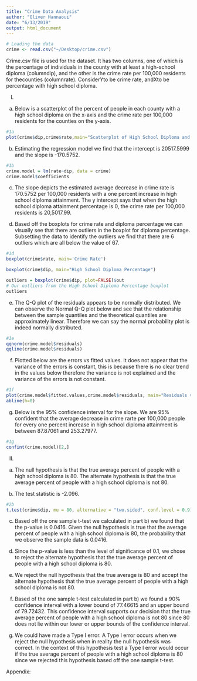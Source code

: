 ```yaml
---
title: "Crime Data Analysis"
author: "Oliver Hannaoui"
date: "6/13/2019"
output: html_document
---
```


```r
# Loading the data
crime <- read.csv("~/Desktop/crime.csv")
```

Crime.csv file is used for the dataset. It has two columns, one of which is the percentage of individuals in the county with at least a high-school diploma (columndip), and the other is the crime rate per 100,000 residents for thecounties (columnrate).  ConsiderYto be crime rate, andXto be percentage with high school diploma.

I.
a)
Below is a scatterplot of the percent of people in each county with a high school diploma on the x-axis and the crime rate per 100,000 residents for the counties on the y-axis.
```r
#1a
plot(crime$dip,crime$rate,main="Scatterplot of High School Diploma and Crime Rate",xlab = "High School Diploma ",ylab="Crime Rate")
```

b)
Estimating the regression model we find that the intercept is 20517.5999 and the slope is -170.5752.
```r
#1b
crime.model = lm(rate~dip, data = crime)
crime.model$coefficients
```

c)
The slope depicts the estimated average decrease in crime rate is 170.5752 per 100,000 residents with a one percent increase in high school diploma attainment. The y intercept says that when the high school diploma attainment percentage is 0, the crime rate per 100,000 residents is 20,5017.99.


d)
Based off the boxplots for crime rate and diploma percentage we can visually see that there are outliers in the boxplot for diploma percentage. Subsetting the data to identify the outliers we find that there are 6 outliers which are all below the value of 67.
```r
#1d
boxplot(crime$rate, main='Crime Rate')

boxplot(crime$dip, main="High School Diploma Percentage")

outliers = boxplot(crime$dip, plot=FALSE)$out
# Our outliers from the High School Diploma Percentage boxplot
outliers
```

e)
The Q-Q plot of the residuals appears to be normally distributed. We can observe the Normal Q-Q plot below and see that the relationship between the sample quantiles and the theoretical quantiles are approximately linear. Therefore we can say the normal probability plot is indeed normally distributed.

```r
#1e
qqnorm(crime.model$residuals)
qqline(crime.model$residuals)
```


f) 
Plotted below are the errors vs fitted values. It does not appear that the variance of the errors is constant, this is because there is no clear trend in the values below therefore the variance is not explained and the variance of the errors is not constant. 
```r
#1f
plot(crime.model$fitted.values,crime.model$residuals, main="Residuals vs. Fitted Values", xlab="Fitted Values", ylab='Residuals')
abline(h=0)
```

g) 
Below is the 95% confidence interval for the slope. We are 95% confident that the average decrease in crime rarte per 100,000 people for every one percent increase in high school diploma attainment is between 87.87061 and 253.27977.
```r
#1g
confint(crime.model)[2,]
```


II.
a)
The null hypothesis is that the true average percent of people with a high school diploma is 80. 
The alternate hypothesis is that the true average percent of people with a high school diploma is not 80.

b)
The test statistic is -2.096.
```r
#2b
t.test(crime$dip, mu = 80, alternative = "two.sided", conf.level = 0.9)
```
c)
Based off the one sample t-test we calculated in part b) we found that the p-value is 0.0416. Given the null hypothesis is true that the average percent of people with a high school diploma is 80, the probability that we observe the sample data is 0.0416.

d)
Since the p-value is less than the level of significance of 0.1, we chose to reject the alternate hypothesis that the true average percent of people with a high school diploma is 80.

e)
We reject the null hypothesis that the true average is 80 and accept the alternate hypothesis that the true average percent of people with a high school diploma is not 80.

f)
Based of the one sample t-test calculated in part b) we found a 90% confidence interval with a lower bound of 77.46615 and an upper bound of 79.72432. This confidence interval supports our decision that the true average percent of people with a high school diploma is not 80 since 80 does not lie within our lower or upper bounds of the confidence interval.


g)
We could have made a Type I error. A Type I error occurs when we reject the null hypothesis when in reality the null hypothesis was correct. In the context of this hypothesis test a Type I error would occur if the true average percent of people with a high school diploma is 80 since we rejected this hypothesis based off the one sample t-test.


Appendix:
```r

```
